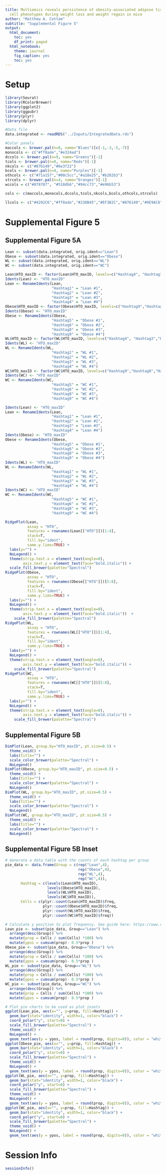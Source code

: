 ```yaml
---
title: Multiomics reveals persistence of obesity-associated adipose tissue immune
  cell phenotypes during weight loss and weight regain in mice
author: "Matthew A. Cottam"
subtitle: "Supplemental Figure 5"
output:
  html_document:
    toc: yes
    df_print: paged
  html_notebook:
    theme: journal
    fig_caption: yes
    toc: yes
---
```


# Setup

```r
library(Seurat)
library(RColorBrewer)
library(ggplot2)
library(ggpubr)
library(plyr)
library(dplyr)

#Data file
data.integrated <- readRDS("../Inputs/IntegratedData.rds")

#Color panels
maccols <- brewer.pal(n=8, name="Blues")[c(-1,-3,-5,-7)]
monocols <- c("#ff8ade","#e324ad")
dccols <- brewer.pal(n=9, name="Greens")[-1]
tcols <- brewer.pal(n=8, name="Reds")[-1]
nkcols <- c("#876149","#6e3f22")
bcols <- brewer.pal(n=4, name="Purples")[-1]
othcols <- c("#71a157","#00c5cc","#a18e25","#b282b3")
strcols <- brewer.pal(n=4, name="Oranges")[-1]
wccols = c("#878787", "#518db6","#94cc73","#e96b53")

cols <- c(maccols,monocols,dccols,tcols,nkcols,bcols,othcols,strcols)

llcols <- c("#4292C6","#ff8ade","#238B45","#EF3B2C","#876149","#9E9AC8","#71a157","#00c5cc","#a18e25","#b282b3","#FD8D3C")
```

# Supplemental Figure 5

## Supplemental Figure 5A
```r
Lean <- subset(data.integrated, orig.ident=="Lean")
Obese <- subset(data.integrated, orig.ident=="Obese")
WL <- subset(data.integrated, orig.ident=="WL")
WC <- subset(data.integrated, orig.ident=="WC")

Lean$HTO_maxID <- factor(Lean$HTO_maxID, levels=c("Hashtag4", "Hashtag3","Hashtag2","Hashtag1"))
Idents(Lean) <- "HTO_maxID"
Lean <- RenameIdents(Lean, 
                     "Hashtag1" = "Lean #1",
                     "Hashtag2" = "Lean #2",
                     "Hashtag3" = "Lean #3",
                     "Hashtag4" = "Lean #4")
Obese$HTO_maxID <- factor(Obese$HTO_maxID, levels=c("Hashtag9","Hashtag8","Hashtag6","Hashtag5"))
Idents(Obese) <- "HTO_maxID"
Obese <- RenameIdents(Obese, 
                     "Hashtag5" = "Obese #1",
                     "Hashtag6" = "Obese #2",
                     "Hashtag8" = "Obese #3",
                     "Hashtag9" = "Obese #4")
WL$HTO_maxID <- factor(WL$HTO_maxID, levels=c("Hashtag4", "Hashtag3","Hashtag2","Hashtag1"))
Idents(WL) <- "HTO_maxID"
WL <- RenameIdents(WL, 
                     "Hashtag1" = "WL #1",
                     "Hashtag2" = "WL #2",
                     "Hashtag3" = "WL #3",
                     "Hashtag4" = "WL #4")
WC$HTO_maxID <- factor(WC$HTO_maxID, levels=c("Hashtag9","Hashtag8","Hashtag6","Hashtag5"))
Idents(WC) <- "HTO_maxID"
WC <- RenameIdents(WC, 
                     "Hashtag5" = "WC #1",
                     "Hashtag6" = "WC #2",
                     "Hashtag8" = "WC #3",
                     "Hashtag9" = "WC #4")
```


```r
Idents(Lean) <- "HTO_maxID"
Lean <- RenameIdents(Lean, 
                     "Hashtag1" = "Lean #1",
                     "Hashtag2" = "Lean #2",
                     "Hashtag3" = "Lean #3",
                     "Hashtag4" = "Lean #4")
Idents(Obese) <- "HTO_maxID"
Obese <- RenameIdents(Obese, 
                     "Hashtag5" = "Obese #1",
                     "Hashtag6" = "Obese #2",
                     "Hashtag8" = "Obese #3",
                     "Hashtag9" = "Obese #4")
Idents(WL) <- "HTO_maxID"
WL <- RenameIdents(WL, 
                     "Hashtag1" = "WL #1",
                     "Hashtag2" = "WL #2",
                     "Hashtag3" = "WL #3",
                     "Hashtag4" = "WL #4")
Idents(WC) <- "HTO_maxID"
WC <- RenameIdents(WC, 
                     "Hashtag5" = "WC #1",
                     "Hashtag6" = "WC #2",
                     "Hashtag8" = "WC #3",
                     "Hashtag9" = "WC #4")

RidgePlot(Lean, 
          assay = "HTO", 
          features = rownames(Lean[["HTO"]])[1:4], 
          stack=T, 
          fill.by="ident",
          same.y.lims=TRUE) +
  labs(y="") +
  NoLegend() +
  theme(strip.text.x = element_text(angle=0), 
        axis.text.y = element_text(face="bold.italic")) +
  scale_fill_brewer(palette="Spectral")
RidgePlot(Obese, 
          assay = "HTO", 
          features = rownames(Obese[["HTO"]])[5:8], 
          stack=T, 
          fill.by="ident",
          same.y.lims=TRUE) +
  labs(y="") +
  NoLegend() +
  theme(strip.text.x = element_text(angle=0), 
        axis.text.y = element_text(face="bold.italic"))  +
    scale_fill_brewer(palette="Spectral")
RidgePlot(WL, 
          assay = "HTO", 
          features = rownames(WL[["HTO"]])[1:4], 
          stack=T, 
          fill.by="ident",
          same.y.lims=TRUE) +
  labs(y="") +
  NoLegend() +
  theme(strip.text.x = element_text(angle=0), 
        axis.text.y = element_text(face="bold.italic")) +
    scale_fill_brewer(palette="Spectral")
RidgePlot(WC, 
          assay = "HTO", 
          features = rownames(WC[["HTO"]])[5:8], 
          stack=T, 
          fill.by="ident",
          same.y.lims=TRUE) +
  labs(y="") +
  NoLegend() +
  theme(strip.text.x = element_text(angle=0), 
        axis.text.y = element_text(face="bold.italic")) +
    scale_fill_brewer(palette="Spectral")

```

## Supplemental Figure 5B

```r
DimPlot(Lean, group.by="HTO_maxID", pt.size=0.5) + 
  theme_void() + 
  labs(title="") + 
  scale_color_brewer(palette="Spectral") + 
  NoLegend()
DimPlot(Obese, group.by="HTO_maxID", pt.size=0.5) + 
  theme_void() + 
  labs(title="") + 
  scale_color_brewer(palette="Spectral") + 
  NoLegend()
DimPlot(WL, group.by="HTO_maxID", pt.size=0.5) + 
  theme_void() + 
  labs(title="") + 
  scale_color_brewer(palette="Spectral") + 
  NoLegend()
DimPlot(WC, group.by="HTO_maxID", pt.size=0.5) + 
  theme_void() + 
  labs(title="") + 
  scale_color_brewer(palette="Spectral") + 
  NoLegend()
```

## Supplemental Figure 5B Inset

```r
# Generate a data table with the counts of each hashtag per group
pie_data <- data.frame(Group = c(rep("Lean",4),
                                 rep("Obese",4),
                                 rep("WL",4),
                                 rep("WC",4)), 
       Hashtag = c(levels(Lean$HTO_maxID),
                   levels(Obese$HTO_maxID),
                   levels(WL$HTO_maxID),
                   levels(WC$HTO_maxID)),
       Cells = c(plyr::count(Lean$HTO_maxID)$freq,
                 plyr::count(Obese$HTO_maxID)$freq,
                 plyr::count(WL$HTO_maxID)$freq,
                 plyr::count(WC$HTO_maxID)$freq))

# Calculate y position to plot frequency. See guide here: https://www.r-graph-gallery.com/piechart-ggplot2.html
Lean_pie <- subset(pie_data, Group=="Lean") %>% 
  arrange(desc(Group)) %>%
  mutate(prop = Cells / sum(Cells) *100) %>%
  mutate(ypos = cumsum(prop)- 0.5*prop )
Obese_pie <- subset(pie_data, Group=="Obese") %>% 
  arrange(desc(Group)) %>%
  mutate(prop = Cells / sum(Cells) *100) %>%
  mutate(ypos = cumsum(prop)- 0.5*prop )
WL_pie <- subset(pie_data, Group=="WL") %>% 
  arrange(desc(Group)) %>%
  mutate(prop = Cells / sum(Cells) *100) %>%
  mutate(ypos = cumsum(prop)- 0.5*prop )
WC_pie <- subset(pie_data, Group=="WC") %>% 
  arrange(desc(Group)) %>%
  mutate(prop = Cells / sum(Cells) *100) %>%
  mutate(ypos = cumsum(prop)- 0.5*prop )

# Plot pie charts to be used as plot insets
ggplot(Lean_pie, aes(x="", y=prop, fill=Hashtag)) +
  geom_bar(stat="identity", width=1, color="black") +
  coord_polar("y", start=0) +
  scale_fill_brewer(palette="Spectral") +
  theme_void() + 
  NoLegend() +
  geom_text(aes(y = ypos, label = round(prop, digits=0)), color = "white", size=6)
ggplot(Obese_pie, aes(x="", y=prop, fill=Hashtag)) +
  geom_bar(stat="identity", width=1, color="black") +
  coord_polar("y", start=0) +
  scale_fill_brewer(palette="Spectral") +
  theme_void() + 
  NoLegend() +
  geom_text(aes(y = ypos, label = round(prop, digits=0)), color = "white", size=6)
ggplot(WL_pie, aes(x="", y=prop, fill=Hashtag)) +
  geom_bar(stat="identity", width=1, color="black") +
  coord_polar("y", start=0) +
  scale_fill_brewer(palette="Spectral") +
  theme_void() + 
  NoLegend() +
  geom_text(aes(y = ypos, label = round(prop, digits=0)), color = "white", size=6)
ggplot(WC_pie, aes(x="", y=prop, fill=Hashtag)) +
  geom_bar(stat="identity", width=1, color="black") +
  coord_polar("y", start=0) +
  scale_fill_brewer(palette="Spectral") +
  theme_void() + 
  NoLegend() +
  geom_text(aes(y = ypos, label = round(prop, digits=0)), color = "white", size=6)
```

# Session Info

```r
sessionInfo()
```

